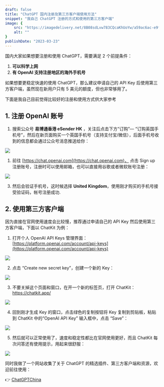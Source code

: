 ```yaml
---
draft: false
title: "ChatGPT 国内注册及第三方客户端使用方法"
snippet: "我自己 ChatGPT 注册的方式和使用的第三方客户端"
image: {
    src: "https://imagedelivery.net/8B08sdLvw783CQcaKhUoYw/a59ac6ac-e9f4-4841-4eb5-66d409025200/public",
    alt: ""
}
publishDate: "2023-03-23"
---
```



国内大家如果想要注册和使用 ChatGPT，需要满足 2 个前提条件：

1. **可以科学上网**
2. **有 OpenAI 支持注册地区的海外手机号**

如果想要更稳定快速的使用 ChatGPT，那么建议申请自己的 API Key 后使用第三方客户端，虽然现在新用户只有 5 美元的额度，但也非常够用了。

下面是我自己目前觉得比较好的注册和使用方式供大家参考

## 1. 注册 OpenAI 账号

1. 搜索公众号 **易博通香港 eSender HK** ，关注后点击下方“订购”— “订购英国手机号”，然后在新页面购买一个英国手机号（支持支付宝/微信），后面手机号收到的信息都会通过公众号消息推送给你：

![](https://imagedelivery.net/8B08sdLvw783CQcaKhUoYw/24a50e2c-6796-403a-98a4-f1416db58400/public)

1. 前往 [https://chat.openai.com](https://chat.openai.com)， 点击 Sign up 注册账号，注册时可以使用邮箱，也可以直接用谷歌或者微软账号注册：

![](https://imagedelivery.net/8B08sdLvw783CQcaKhUoYw/3299977a-73bc-40de-020d-64971f42e100/public)

3. 然后会验证手机号，这时候选择 **United Kingdom**，使用刚才购买的手机号接受验证码，帐号注册成功.

## 2. 使用第三方客户端

因为直接在官网使用速度会比较慢，推荐通过申请自己的 API Key 然后使用第三方客户端，下面以 ChatKit 为例：

1. 打开个人 OpenAI API Keys 管理界面：[https://platform.openai.com/account/api-keys](https://platform.openai.com/account/api-keys)

![](https://imagedelivery.net/8B08sdLvw783CQcaKhUoYw/131664ce-09f7-436c-d1c4-9f38c9482700/public)

2. 点击 “Create new secret key”，创建一个新的 Key：

![](https://imagedelivery.net/8B08sdLvw783CQcaKhUoYw/8c5347fc-2ee9-4965-d465-259fe99bf500/public)

3. 不要关掉这个页面和窗口，在开一个新的标签页，打开 ChatKit：https://chatkit.app/

![](https://imagedelivery.net/8B08sdLvw783CQcaKhUoYw/5a138cc3-b5a4-49d4-6bdd-289cbda4ed00/public)

4. 回到刚才生成 Key 的窗口，点击绿色的复制按钮将 Key 复制到剪贴板，粘贴到 ChatKit 中的“OpenAI API Key” 输入框中，点击 “Save”：

![](https://imagedelivery.net/8B08sdLvw783CQcaKhUoYw/7c7219a2-8300-48c6-a48b-f4b84e611200/public)

5. 然后就可以正常使用了，速度和稳定性都比在官网使用更好，而且 ChatKit 每次问答还有使用提示，用起来很舒服：

![](https://imagedelivery.net/8B08sdLvw783CQcaKhUoYw/26d70d2e-bc48-407f-26e9-ac780e396700/public)

同时我做了一个网站收集了关于 ChatGPT 的精选插件、第三方客户端和资源，欢迎前往使用：

👉 [ChatGPTChina](https://chatgptchina.xyz)

